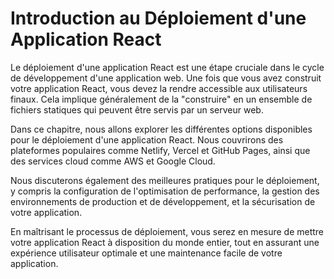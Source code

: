# Introduction au Déploiement d'une Application React

Le déploiement d'une application React est une étape cruciale dans le cycle de développement d'une application web. Une fois que vous avez construit votre application React, vous devez la rendre accessible aux utilisateurs finaux. Cela implique généralement de la "construire" en un ensemble de fichiers statiques qui peuvent être servis par un serveur web.

Dans ce chapitre, nous allons explorer les différentes options disponibles pour le déploiement d'une application React. Nous couvrirons des plateformes populaires comme Netlify, Vercel et GitHub Pages, ainsi que des services cloud comme AWS et Google Cloud.

Nous discuterons également des meilleures pratiques pour le déploiement, y compris la configuration de l'optimisation de performance, la gestion des environnements de production et de développement, et la sécurisation de votre application.

En maîtrisant le processus de déploiement, vous serez en mesure de mettre votre application React à disposition du monde entier, tout en assurant une expérience utilisateur optimale et une maintenance facile de votre application.